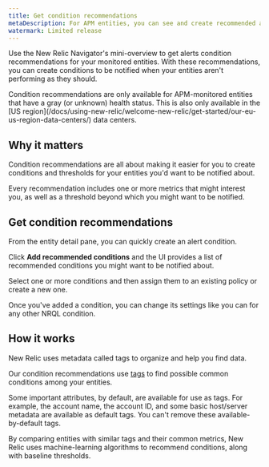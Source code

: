 ```yaml
---
title: Get condition recommendations
metaDescription: For APM entities, you can see and create recommended alert conditions.
watermark: Limited release
---
```


Use the New Relic Navigator's mini-overview to get alerts condition recommendations for your monitored entities. With these recommendations, you can create conditions to be notified when your entities aren't performing as they should.

<Callout variant="important">
Condition recommendations are only available for APM-monitored entities that have a gray (or unknown) health status. This is also only available in the [US region](/docs/using-new-relic/welcome-new-relic/get-started/our-eu-us-region-data-centers/) data centers.
</Callout>

## Why it matters

Condition recommendations are all about making it easier for you to create conditions and thresholds for your entities you'd want to be notified about.

Every recommendation includes one or more metrics that might interest you, as well as a threshold beyond which you might want to be notified.

## Get condition recommendations

From the entity detail pane, you can quickly create an alert condition. 

Click **Add recommended conditions** and the UI provides a list of recommended conditions you might want to be notified about.

Select one or more conditions and then assign them to an existing policy or create a new one.

Once you've added a condition, you can change its settings like you can for any other NRQL condition.

## How it works

New Relic uses metadata called tags to organize and help you find data.

Our condition recommendations use [tags](/docs/new-relic-one/use-new-relic-one/core-concepts/use-tags-help-organize-find-your-data/) to find possible common conditions among your entities. 

Some important attributes, by default, are available for use as tags. For example, the account name, the account ID, and some basic host/server metadata are available as default tags. You can't remove these available-by-default tags.

By comparing entities with similar tags and their common metrics, New Relic uses machine-learning algorithms to recommend conditions, along with baseline thresholds.

